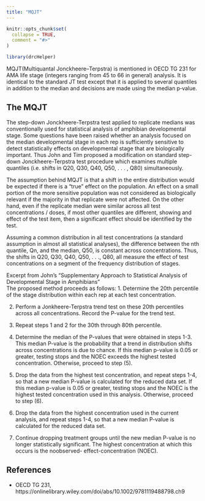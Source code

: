 ```yaml
---
title: "MQJT"
---
```


```r
knitr::opts_chunk$set(
  collapse = TRUE,
  comment = "#>"
)
```

```r
library(drcHelper)
```

MQJT(Multiquantal Jonckheere–Terpstra) is mentioned in OECD TG 231 for AMA life stage (integers ranging from 45 to 66 in general) analysis. It is identical to the standard JT test except that it is applied to several quantiles in addition to the median and decisions are made using the median p‐value.  


## The MQJT

The step-down Jonckheere-Terpstra test applied to replicate medians was conventionally used for statistical analysis of amphibian developmental stage. Some questions have been raised whether an analysis focused on the median developmental stage in each rep is sufficiently sensitive to detect statistically effects on developmental stage that are biologically important. Thus John and Tim proposed a modification on standard step-down Jonckheere-Terpstra test procedure which examines multiple quantiles (i.e. shifts in Q20, Q30, Q40, Q50, . . . , Q80) simultaneously. 

The assumption behind MQJT is that a shift in the entire distribution would be expected if there is a "true" effect on the population. An effect on a small portion of the more sensitive population was not considered as biologically relevant if the majority in that replicate were not affected. On the other hand, even if the replicate median were similar across all test concentrations / doses, if most other quantiles are different, showing and effect of the test item, then a significant effect should be identified by the test.  

Assuming a common distribution in all test concentrations (a standard assumption in
almost all statistical analyses), the difference between the nth quantile, Qn, and the
median, Q50, is constant across concentrations. Thus, the shifts in Q20, Q30, Q40, Q50, .
. ., Q80, all measure the effect of test concentrations on a segment of the frequency
distribution of stages.

Excerpt from John's "Supplementary Approach to Statistical Analysis of Developmental Stage in
Amphibians"  
The proposed method proceeds as follows:
1. Determine the 20th percentile of the stage distribution within each rep at each test
concentration.

2. Perform a Jonkheere-Terpstra trend test on these 20th percentiles across all
concentrations. Record the P-value for the trend test.

3. Repeat steps 1 and 2 for the 30th through 80th percentile.

4. Determine the median of the P-values that were obtained in steps 1-3. This
median P-value is the probability that a trend in distribution shifts across
concentrations is due to chance. If this median p-value is 0.05 or greater, testing
stops and the NOEC exceeds the highest tested concentration. Otherwise, proceed
to step (5).

5. Drop the data from the highest test concentration, and repeat steps 1-4, so that a
new median P-value is calculated for the reduced data set. If this median p-value
is 0.05 or greater, testing stops and the NOEC is the highest tested concentration
used in this analysis. Otherwise, proceed to step (6).

6. Drop the data from the highest concentration used in the current analysis, and
repeat steps 1-4, so that a new median P-value is calculated for the reduced data
set.

7. Continue dropping treatment groups until the new median P-value is no longer
statistically significant. The highest concentration at which this occurs is the noobserved-
effect-concentration (NOEC).


## References

- OECD TG 231, https://onlinelibrary.wiley.com/doi/abs/10.1002/9781119488798.ch9
